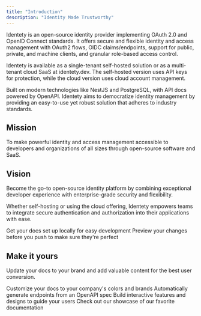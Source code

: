 ```yaml
---
title: "Introduction"
description: "Identity Made Trustworthy"
---
```


Identety is an open-source identity provider implementing OAuth 2.0 and OpenID Connect standards. It offers secure and flexible identity and access management with OAuth2 flows, OIDC claims/endpoints, support for public, private, and machine clients, and granular role-based access control.

Identety is available as a single-tenant self-hosted solution or as a multi-tenant cloud SaaS at identety.dev. The self-hosted version uses API keys for protection, while the cloud version uses cloud account management.

Built on modern technologies like NestJS and PostgreSQL, with API docs powered by OpenAPI. Identety aims to democratize identity management by providing an easy-to-use yet robust solution that adheres to industry standards.

## Mission

To make powerful identity and access management accessible to developers and organizations of all sizes through open-source software and SaaS.

## Vision

Become the go-to open-source identity platform by combining exceptional developer experience with enterprise-grade security and flexibility.

Whether self-hosting or using the cloud offering, Identety empowers teams to integrate secure authentication and authorization into their applications with ease.

<CardGroup cols={2}>
  <Card title="Edit Your Docs" icon="pen-to-square" href="https://mintlify.com/docs/quickstart">
    Get your docs set up locally for easy development
  </Card>

  <Card title="Preview Changes" icon="image" href="https://mintlify.com/docs/development">
    Preview your changes before you push to make sure they're perfect
  </Card>
</CardGroup>

## Make it yours

Update your docs to your brand and add valuable content for the best user conversion.

<CardGroup cols={2}>
  <Card title="Customize Style" icon="palette" href="https://mintlify.com/docs/settings/global">
    Customize your docs to your company's colors and brands
  </Card>

  <Card title="Reference APIs" icon="code" href="https://mintlify.com/docs/api-playground/openapi">
    Automatically generate endpoints from an OpenAPI spec
  </Card>

  <Card title="Add Components" icon="screwdriver-wrench" href="https://mintlify.com/docs/components/accordion">
    Build interactive features and designs to guide your users
  </Card>

  <Card title="Get Inspiration" icon="stars" href="https://mintlify.com/customers">
    Check out our showcase of our favorite documentation
  </Card>
</CardGroup>